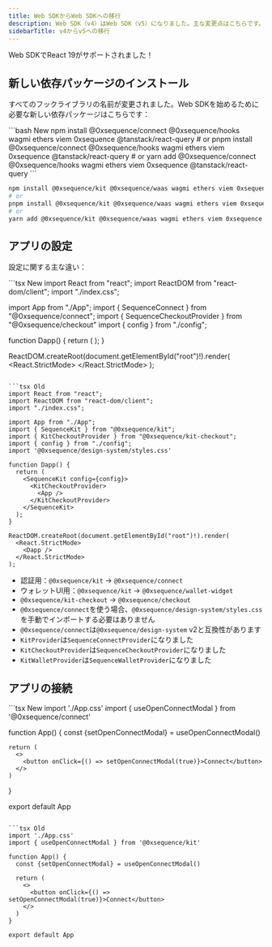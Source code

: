 ```yaml
---
title: Web SDKからWeb SDKへの移行
description: Web SDK（v4）はWeb SDK（v5）になりました。主な変更点はこちらです。
sidebarTitle: v4からv5への移行
---
```


<Note>
  Web SDKでReact 19がサポートされました！
</Note>

## 新しい依存パッケージのインストール
すべてのフックライブラリの名前が変更されました。Web SDKを始めるために必要な新しい依存パッケージはこちらです：

<CodeGroup>
  ```bash New 
  npm install @0xsequence/connect @0xsequence/hooks wagmi ethers viem 0xsequence @tanstack/react-query
  # or
  pnpm install @0xsequence/connect @0xsequence/hooks wagmi ethers viem 0xsequence @tanstack/react-query
  # or
  yarn add @0xsequence/connect @0xsequence/hooks wagmi ethers viem 0xsequence @tanstack/react-query
  ```

  ```bash Old
  npm install @0xsequence/kit @0xsequence/waas wagmi ethers viem 0xsequence @0xsequence/design-system@^1.9.0 motion @tanstack/react-query
  # or
  pnpm install @0xsequence/kit @0xsequence/waas wagmi ethers viem 0xsequence @0xsequence/design-system@^1.9.0 motion @tanstack/react-query
  # or
  yarn add @0xsequence/kit @0xsequence/waas wagmi ethers viem 0xsequence @0xsequence/design-system@^1.9.0 motion @tanstack/react-query
  ```
</CodeGroup>

## アプリの設定
設定に関する主な違い：

<CodeGroup>
  ```tsx New
  import React from "react";
  import ReactDOM from "react-dom/client";
  import "./index.css"; 

  import App from "./App";
  import { SequenceConnect } from "@0xsequence/connect";
  import { SequenceCheckoutProvider } from "@0xsequence/checkout"
  import { config } from "./config";

  function Dapp() {
    return (
      <SequenceConnect config={config}>
        <SequenceCheckoutProvider>
            <App />
        </SequenceCheckoutProvider>
      </SequenceConnect>
    );
  }

  ReactDOM.createRoot(document.getElementById("root")!).render(
    <React.StrictMode>
      <Dapp />
    </React.StrictMode>
  );
  ```

  ```tsx Old
  import React from "react";
  import ReactDOM from "react-dom/client";
  import "./index.css";

  import App from "./App";
  import { SequenceKit } from "@0xsequence/kit";
  import { KitCheckoutProvider } from "@0xsequence/kit-checkout";
  import { config } from "./config";
  import '@0xsequence/design-system/styles.css'

  function Dapp() {
    return (
      <SequenceKit config={config}>
        <KitCheckoutProvider>
          <App />
        </KitCheckoutProvider>
      </SequenceKit>
    );
  }

  ReactDOM.createRoot(document.getElementById("root")!).render(
    <React.StrictMode>
      <Dapp />
    </React.StrictMode>
  );
  ```
</CodeGroup>

- 認証用：`@0xsequence/kit` → `@0xsequence/connect`
- ウォレットUI用：`@0xsequence/kit` → `@0xsequence/wallet-widget`
- `@0xsequence/kit-checkout` → `@0xsequence/checkout`
- `@0xsequence/connect`を使う場合、`@0xsequence/design-system/styles.css`を手動でインポートする必要はありません
- `@0xsequence/connect`は`@0xsequence/design-system` v2と互換性があります
- `KitProvider`は`SequenceConnectProvider`になりました
- `KitCheckoutProvider`は`SequenceCheckoutProvider`になりました
- `KitWalletProvider`は`SequenceWalletProvider`になりました

## アプリの接続

<CodeGroup>
  ```tsx New
  import './App.css'
  import { useOpenConnectModal } from '@0xsequence/connect'

  function App() {
    const {setOpenConnectModal} = useOpenConnectModal()
    
    return (
      <>
        <button onClick={() => setOpenConnectModal(true)}>Connect</button>
      </>
    )
  }

  export default App
  ```

  ```tsx Old
  import './App.css'
  import { useOpenConnectModal } from '@0xsequence/kit'

  function App() {
    const {setOpenConnectModal} = useOpenConnectModal()
    
    return (
      <>
        <button onClick={() => setOpenConnectModal(true)}>Connect</button>
      </>
    )
  }

  export default App
  ```
</CodeGroup>